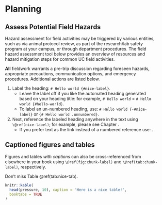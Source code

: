 # Planning



## Assess Potential Field Hazards

Hazard assessment for field activities may be triggered by various entities, such as via animal protocol review, as part of the research/lab safety program at your campus, or through department procedures. The field hazard assessment tool below provides an overview of resources and hazard mitigation steps for common UC field activities.

**All** fieldwork warrants a pre-trip discussion regarding foreseen hazards, appropriate precautions, communication options, and emergency procedures. Additional actions are listed below.


1. Label the heading: `# Hello world {#nice-label}`. 
    - Leave the label off if you like the automated heading generated based on your heading title: for example, `# Hello world` = `# Hello world {#hello-world}`.
    - To label an un-numbered heading, use: `# Hello world {-#nice-label}` or `{# Hello world .unnumbered}`.

1. Next, reference the labeled heading anywhere in the text using `\@ref(nice-label)`; for example, please see Chapter . 
    - If you prefer text as the link instead of a numbered reference use: .

## Captioned figures and tables

Figures and tables *with captions* can also be cross-referenced from elsewhere in your book using `\@ref(fig:chunk-label)` and `\@ref(tab:chunk-label)`, respectively.


Don't miss Table \@ref(tab:nice-tab).

```r
knitr::kable(
  head(pressure, 10), caption = 'Here is a nice table!',
  booktabs = TRUE
)
```
